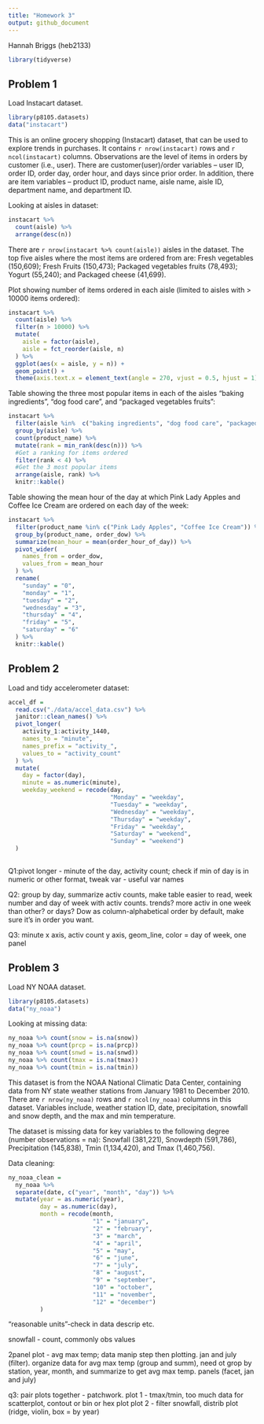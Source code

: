 ```yaml
---
title: "Homework 3"
output: github_document
---
```


Hannah Briggs (heb2133)

```r
library(tidyverse)
```

## Problem 1

Load Instacart dataset.

```r
library(p8105.datasets)
data("instacart")
```

This is an online grocery shopping (Instacart) dataset, that can be used to explore trends in purchases. It contains `r nrow(instacart)` rows and `r ncol(instacart)` columns. Observations are the level of items in orders by customer (i.e., user). There are customer(user)/order variables -- user ID, order ID, order day, order hour, and days since prior order. In addition, there are item variables -- product ID, product name, aisle name, aisle ID, department name, and department ID. 

Looking at aisles in dataset:

```r
instacart %>% 
  count(aisle) %>% 
  arrange(desc(n))
```

There are `r nrow(instacart %>% count(aisle))` aisles in the dataset. The top five aisles where the most items are ordered from are: Fresh vegetables (150,609); Fresh Fruits (150,473); Packaged vegetables fruits (78,493); Yogurt (55,240); and Packaged cheese (41,699).

Plot showing number of items ordered in each aisle (limited to aisles with > 10000 items ordered):

```r
instacart %>% 
  count(aisle) %>%
  filter(n > 10000) %>% 
  mutate(
    aisle = factor(aisle),
    aisle = fct_reorder(aisle, n)
  ) %>% 
  ggplot(aes(x = aisle, y = n)) +
  geom_point() +
  theme(axis.text.x = element_text(angle = 270, vjust = 0.5, hjust = 1))
```

Table showing the three most popular items in each of the aisles “baking ingredients”, “dog food care”, and “packaged vegetables fruits”:

```r
instacart %>% 
  filter(aisle %in%  c("baking ingredients", "dog food care", "packaged vegetables fruits")) %>% 
  group_by(aisle) %>% 
  count(product_name) %>% 
  mutate(rank = min_rank(desc(n))) %>% 
  #Get a ranking for items ordered
  filter(rank < 4) %>% 
  #Get the 3 most popular items
  arrange(aisle, rank) %>% 
  knitr::kable()
```

Table showing the mean hour of the day at which Pink Lady Apples and Coffee Ice Cream are ordered on each day of the week:

```r
instacart %>% 
  filter(product_name %in% c("Pink Lady Apples", "Coffee Ice Cream")) %>%
  group_by(product_name, order_dow) %>% 
  summarize(mean_hour = mean(order_hour_of_day)) %>% 
  pivot_wider(
    names_from = order_dow, 
    values_from = mean_hour
  ) %>% 
  rename(
    "sunday" = "0",
    "monday" = "1",
    "tuesday" = "2",
    "wednesday" = "3",
    "thursday" = "4",
    "friday" = "5",
    "saturday" = "6"
  ) %>% 
  knitr::kable()
```


## Problem 2

Load and tidy accelerometer dataset:

```r
accel_df = 
  read.csv("./data/accel_data.csv") %>%
  janitor::clean_names() %>% 
  pivot_longer(
    activity_1:activity_1440,
    names_to = "minute",
    names_prefix = "activity_",
    values_to = "activity_count"
  ) %>% 
  mutate(
    day = factor(day),
    minute = as.numeric(minute),
    weekday_weekend = recode(day, 
                             "Monday" = "weekday",
                             "Tuesday" = "weekday",
                             "Wednesday" = "weekday",
                             "Thursday" = "weekday",
                             "Friday" = "weekday",
                             "Saturday" = "weekend",
                             "Sunday" = "weekend")
  )
  
```


Q1:pivot longer - minute of the day, activity count; check if min of day is in numeric or other format, tweak var - useful var names

Q2: group by day, summarize activ counts, make table easier to read, week number and day of week with activ counts. trends? more activ in one week than other? or days? Dow as column-alphabetical order by default, make sure it's in order you want.

Q3: minute x axis, activ count y axis, geom_line, color = day of week, one panel

## Problem 3 

Load NY NOAA dataset. 

```r
library(p8105.datasets)
data("ny_noaa")
```

Looking at missing data:
```r
ny_noaa %>% count(snow = is.na(snow))
ny_noaa %>% count(prcp = is.na(prcp))
ny_noaa %>% count(snwd = is.na(snwd))
ny_noaa %>% count(tmax = is.na(tmax)) 
ny_noaa %>% count(tmin = is.na(tmin))
```

This dataset is from the NOAA National Climatic Data Center, containing data from NY state weather stations from January 1981 to December 2010. There are `r nrow(ny_noaa)` rows and `r ncol(ny_noaa)` columns in this dataset. Variables include, weather station ID, date, precipitation, snowfall and snow depth, and the max and min temperature.

The dataset is missing data for key variables to the following degree (number observations = na):
Snowfall (381,221), Snowdepth (591,786), Precipitation (145,838), Tmin (1,134,420), and Tmax (1,460,756).

Data cleaning: 
```r
ny_noaa_clean = 
  ny_noaa %>% 
  separate(date, c("year", "month", "day")) %>% 
  mutate(year = as.numeric(year), 
         day = as.numeric(day),
         month = recode(month, 
                        "1" = "january", 
                        "2" = "february",
                        "3" = "march",
                        "4" = "april",
                        "5" = "may",
                        "6" = "june",
                        "7" = "july",
                        "8" = "august",
                        "9" = "september",
                        "10" = "october",
                        "11" = "november",
                        "12" = "december")
         )
```


"reasonable units"-check in data descrip etc.

snowfall - count, commonly obs values

2panel plot - avg max temp; data manip step then plotting. jan and july (filter). organize data for avg max temp (group and summ), need ot grop by station, year, month, and summarize to get avg max temp. panels (facet, jan and july)

q3: pair plots together - patchwork. 
plot 1 - tmax/tmin, too much data for scatterplot, contout or bin or hex plot
plot 2 - filter snowfall, distrib plot (ridge, violin, box = by year)